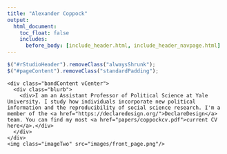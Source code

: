 ```yaml
---
title: "Alexander Coppock"
output:
  html_document:
    toc_float: false
    includes:
      before_body: [include_header.html, include_header_navpage.html]
---
```



```js
$("#rStudioHeader").removeClass("alwaysShrunk");
$("#pageContent").removeClass("standardPadding");
```

<!--html_preserve-->
<div id="homeContent">
  <div class="band full blue first leftText">
    <div class="bandContent vCenter">
      <div class="blurb">
        <div>I am an Assistant Professor of Political Science at Yale University. I study how individuals incorporate new political information and the reproducibility of social science research. I'm a member of the <a href="https://declaredesign.org/">DeclareDesign</a> team. You can find my most <a href="papers/coppockcv.pdf">current CV here</a>.</div>
      </div>
    </div>
    <img class="imageTwo" src="images/front_page.png"/>
  </div>
</div>
<!--/html_preserve-->